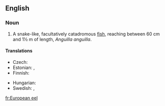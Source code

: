 ==English==
{{wikipedia}}

===Noun===
{{en-noun|sg=[[European]] [[eel]]}}

# {{fish}} A snake-like, facultatively catadromous [[fish]], reaching between 60 cm and 1½ m of length, ''Anguilla anguilla''.

====Translations====
{{trans-top|fish}}
* Czech: {{t+|cs|úhoř říční|m}}
* Estonian: {{t+|et|angerjas}}, {{t|fi|euroopa angerjas}}
* Finnish: {{t+|fi|ankerias}}
{{trans-mid}}
* Hungarian: {{t+|hu|angolna}}
* Swedish: {{t+|sv|ål|c}}, {{t|sv|europeisk ål|c}}
{{trans-bottom}}

[[fr:European eel]]